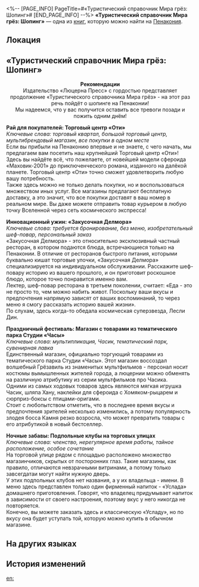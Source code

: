 <%-- [PAGE_INFO]
PageTitle=#«Туристический справочник Мира грёз: Шопинг»#
[END_PAGE_INFO] --%>
{{Дополнить}}
{{Книга Инфобокс
|id           = 311
|partIds      = 190571
|Название     = 
|Изображение  = Предмет Книга Пенакония.png
|Мир          = Пенакония
|Томов        = 1
|Автор        = <!--нужно добавить-->
|Описание     = Одно из продолжений туристического справочника, в котором рассказывается об интересных магазинах в различных регионах Пенаконии.
|Том1         = {{tx}}
|Источник1    = {{tx|Отсутствует источник}}
|Персонажи    = 
|Фракции      = 
}}
'''«Туристический справочник Мира грёз: Шопинг»''' — одна из [[Книги|книг]], которую можно найти на [[Пенакония]].

==Локация==
{{Отметка карты|<!--название карты-->|<!--id отметки-->}}

==«Туристический справочник Мира грёз: Шопинг»==
<div align="center">'''Рекомендации'''<br />
Издательство «Люцерна Пресс» с гордостью представляет продолжение «Туристического справочника Мира грёз» - на этот раз речь пойдёт о шопинге на Пенаконии!<br />
Мы надеемся, что у вас получится оставить все тревоги позади и пожить одним днём!</div>

'''Рай для покупателей: Торговый центр «Оти»'''<br />
''Ключевые слова: торговый квартал, большой торговый центр, мультибрендовый магазин, все покупки в одном месте''<br />
Если вы прибыли на Пенаконию впервые и не знаете, с чего начать, мы предлагаем вам посетить наш крупнейший Торговый центр «Оти»!<br />
Здесь вы найдёте всё, что пожелаете, от новейшей модели сфероида «Маховик-2001» до приключенческого романа, изданного на далёкой планете. Торговый центр «Оти» точно сможет удовлетворить любую вашу потребность.<br />
Также здесь можно не только делать покупки, но и воспользоваться множеством иных услуг. Все магазины предлагают бесплатную доставку, а это значит, что все покупки доставят в ваш номер в реальном мире. Вы даже можете отправить товар курьером в любую точку Вселенной через сеть космического экспресса!

'''Инновационный ужин: «Закусочная Делмора»'''<br />
''Ключевые слова: требуется бронирование, без меню, изобретательный шеф-повар, персональный заказ''<br />
«Закусочная Делмора» - это относительно эксклюзивный частный ресторан, в котором подаются блюда, встречающиеся только на Пенаконии. В отличие от ресторанов быстрого питания, которыми буквально кишат торговые улочки, «Закусочная Делмора» специализируется на индивидуальном обслуживании. Расскажите шеф-повару историю из вашего прошлого, и он приготовит роскошное блюдо, которое точно понравится именно вам.<br />
Лектер, шеф-повар ресторана в третьем поколении, считает: «Еда - это не просто то, чем можно набить живот. Поскольку ваши вкусы и предпочтения напрямую зависят от ваших воспоминаний, то через меню я смогу рассказать историю вашей жизни».<br />
По слухам, здесь когда-то обедала космическая суперзвезда, Лесли Дин.

'''Праздничный фестиваль: Магазин с товарами из тематического парка Студии «Часы»'''<br />
''Ключевые слова: мультипликация, Часик, тематический парк, сувенирная лавка''<br />
Единственный магазин, официально торгующий товарами из тематического парка Студии «Часы». Этот магазин воссоздал волшебный Грёзавиль из знаменитых мультфильмов - персонал носит костюмы вымышленных жителей города, а люцернии можно обменять на различную атрибутику из серии мультфильмов про Часика.<br />
Одними из самых ходовых товаров здесь являются мягкая игрушка Часик, шляпа Хану, наклейки для сфероида с Хомяком-рыцарем и сюрприз-боксы с птицами-оригами.<br />
Стоит с любопытством отметить, что в последнее время вкусы и предпочтения зрителей несколько изменились, а потому популярность злодея босса Камня резко возросла, что может превратить товары с его атрибутикой в новый бестселлер.

'''Ночные забавы: Подпольные клубы на торговых улицах'''<br />
''Ключевые слова: членство, нерегулярное время работы, тайное расположение, особое сочетание''<br />
На торговой улице рядом с площадью расположено множество магазинчиков, скрытых от посторонних глаз. Такие магазины, как правило, отличаются невзрачными витринами, а потому только завсегдатаи могут найти нужную дверь.<br />
У этих подпольных клубов нет названия, а у их владельца - имени. В меню здесь представлен только один фирменный напиток - «Услада» домашнего приготовления. Говорят, что владелец придумывает напиток в зависимости от своего настроения, поэтому вкус у него никогда не повторяется.<br />
Конечно, вы можете заказать здесь и классическую «Усладу», но по вкусу она будет уступать той, которую можно купить в обычном магазине.

==На других языках==
{{На других языках
|en   = ''Dreamscape Tourist Compendium &mdash; Shopping''
|zhs  = 《梦境旅游指南-购物篇》
|zht  = 《夢境旅遊指南-購物篇》
|ja   = 『夢境旅行ガイド-ショッピング編』
|ko   = ≪꿈세계 여행 가이드-쇼핑편≫
|es   = «Compendio turístico del paisaje onírico: Compras»
|fr   = ''Guide touristique du Pays des rêves : Shopping''
|ru   = «Туристический справочник Мира грёз: Шопинг»
|th   = "คู่มือท่องเที่ยวแดนฝัน - การซื้อสินค้า"
|vi   = "Hướng Dẫn Du Lịch Cõi Mộng-Mua Sắm"
|de   = „Handbücher für Touristen der Traumlandschaft – Einkaufen“
|id   = "Panduan Wisata Dunia Mimpi - Belanja"
|pt   = "Compêndio Turístico do Mundonírico – Compras"
}}

==История изменений==
{{История изменений|3.5}}

[[en:]]